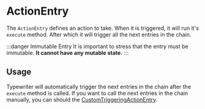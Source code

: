 
# ActionEntry

The `ActionEntry` defines an action to take. When it is triggered, it will run it's `execute` method.
After which it will trigger all the next entries in the chain.

:::danger Immutable Entry
It is important to stress that the entry must be immutable.
**It cannot have any mutable state.**
:::

## Usage
<CodeSnippet tag="action_entry" />

Typewriter will automatically trigger the next entries in the chain after the `execute` method is called.
If you want to call the next entries in the chain manually, you can should the [CustomTriggeringActionEntry](./custom_triggering_action.mdx).
